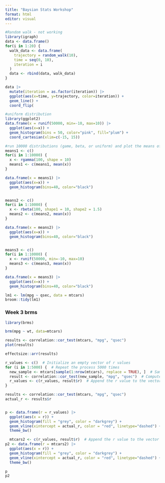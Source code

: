 ```yaml
---
title: "Baysian Stats Workshop"
format: html
editor: visual
---
```


```r
#Random walk - not working
library(igraph)
data <- data.frame()
for(i in 1:20) {
  walk_data <- data.frame(
    trajectory = random_walk(10),
    time = seq(0, 10),
    iteration = i
  )
  data <- rbind(data, walk_data)
}

data |>
  mutate(iteration = as.factor(iteration)) |>
  ggplot(aes(x=time, y=trajectory, color=iteration)) +
  geom_line() +
  coord_flip(
```

```r
#uniform distribution
library(ggplot2)
data.frame(x = runif(50000, min=-10, max=10)) |>
  ggplot(aes(x=x)) +
  geom_histogram(bins = 50, color="pink", fill="plum") +
  coord_cartesian(xlim=c(-15, 15))
```

```r
#run 10000 distributions (game, beta, or uniform) and plot the means of each dist
means1 <- c()
for(i in 1:10000) {
  x <- rgamma(100, shape = 10)
  means1 <- c(means1, mean(x))
}

data.frame(x = means1) |>
  ggplot(aes(x=x)) +
  geom_histogram(bins=40, color="black")


means2 <- c()
for(i in 1:10000) {
  x <- rbeta(100, shape1 = 10, shape2 = 1.5)
  means2 <- c(means2, mean(x))
}

data.frame(x = means2) |>
  ggplot(aes(x=x)) +
  geom_histogram(bins=40, color="black")


means3 <- c()
for(i in 1:10000) {
  x <- runif(50000, min=-10, max=10)
  means3 <- c(means3, mean(x))
}

data.frame(x = means3) |>
  ggplot(aes(x=x)) +
  geom_histogram(bins=40, color="black")
```

```r
lm1 <- lm(mpg ~ qsec, data = mtcars)
broom::tidy(lm1)
```

### Week 3 brms

```r
library(brms)

brm(mpg ~ wt, data=mtcars)

```

```r

results <- correlation::cor_test(mtcars, "mpg", "qsec")
plot(results)

effectsize::arr(results)
```

```r
r_values <- c()  # Initialize an empty vector of r values
for (i in 1:5000) {  # Repeat the process 5000 times
  new_sample <- mtcars[sample(1:nrow(mtcars), replace = TRUE), ]  # Sample new data
  result <- correlation::cor_test(new_sample, "mpg", "qsec")  # Compute the correlation
  r_values <- c(r_values, result$r)  # Append the r value to the vector
}

results <- correlation::cor_test(mtcars, "mpg", "qsec")
actual_r <- results$r


p <- data.frame(r = r_values) |> 
  ggplot(aes(x = r)) +
  geom_histogram(fill = "grey", color = "darkgrey") +
  geom_vline(xintercept = actual_r, color = "red", linetype="dashed") +
  theme_bw()

  mtcars2 <- c(r_values, result$r)  # Append the r value to the vector
p2 <- data.frame(r = mtcars2) |> 
  ggplot(aes(x = r)) +
  geom_histogram(fill = "grey", color = "darkgrey") +
  geom_vline(xintercept = actual_r, color = "red", linetype="dashed") +
  theme_bw()

p
p2
```

```r

```
